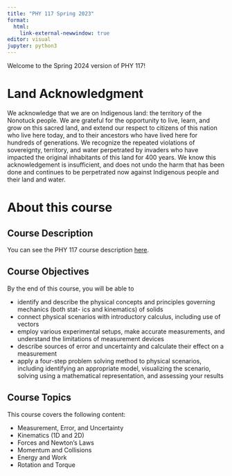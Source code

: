 ```yaml
---
title: "PHY 117 Spring 2023"
format: 
  html:
    link-external-newwindow: true
editor: visual
jupyter: python3
---
```


Welcome to the Spring 2024 version of PHY 117!

# Land Acknowledgment

We acknowledge that we are on Indigenous land: the territory of the Nonotuck people. We are grateful for the opportunity to live, learn, and grow on this sacred land, and extend our respect to citizens of this nation who live here today, and to their ancestors who have lived here for hundreds of generations. We recognize the repeated violations of sovereignty, territory, and water perpetrated by invaders who have impacted the original inhabitants of this land for 400 years. We know this acknowledgement is insufficient, and does not undo the harm that has been done and continues to be perpetrated now against Indigenous people and their land and water.

# About this course

## Course Description

You can see the PHY 117 course description [here](https://phy117.github.io/).

## Course Objectives

By the end of this course, you will be able to

-   identify and describe the physical concepts and principles governing mechanics (both stat- ics and kinematics) of solids
-   connect physical scenarios with introductory calculus, including use of vectors
-   employ various experimental setups, make accurate measurements, and understand the limitations of measurement devices
-   describe sources of error and uncertainty and calculate their effect on a measurement
-   apply a four-step problem solving method to physical scenarios, including identifying an appropriate model, visualizing the scenario, solving using a mathematical representation, and assessing your results

## Course Topics

This course covers the following content:

-   Measurement, Error, and Uncertainty
-   Kinematics (1D and 2D)
-   Forces and Newton's Laws
-   Momentum and Collisions
-   Energy and Work
-   Rotation and Torque
